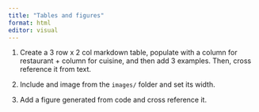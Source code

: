 ```yaml
---
title: "Tables and figures"
format: html
editor: visual
---
```


1.  Create a 3 row x 2 col markdown table, populate with a column for restaurant + column for cuisine, and then add 3 examples. Then, cross reference it from text.

2.  Include and image from the `images/` folder and set its width.

3.  Add a figure generated from code and cross reference it.
